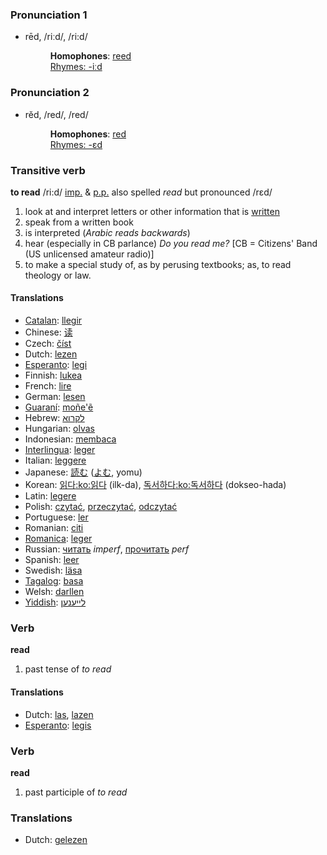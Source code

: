 ===Pronunciation 1===
*rēd, /riːd/, /ri:d/
*:'''Homophones''': [[reed]]
*:[[Rhymes:English:-iːd|Rhymes: -iːd]]

=== Pronunciation 2===
*rĕd, /red/, /red/
*:'''Homophones''': [[red]]
*:[[Rhymes:English:-ɛd|Rhymes: -ɛd]]

=== Transitive verb ===
'''to read''' /ri:d/ [[imp.]] & [[p.p.]] also spelled ''read'' but pronounced /rεd/

#look at and interpret letters or other information that is [[written]]
#speak from a written book
#is interpreted (''Arabic reads backwards'')
#hear (especially in CB parlance) ''Do you read me?'' [CB = Citizens' Band (US unlicensed amateur radio)]
#to make a special study of, as by perusing textbooks; as, to read theology or law.

====Translations====
*[[Catalan]]: [[llegir]]
*Chinese: [[读]]
*Czech: [[číst]]
*Dutch: [[:nl:lezen|lezen]]
*[[Esperanto]]: [[legi]]
*Finnish: [[lukea]]
*French: [[lire]]
*German: [[:de:lesen|lesen]]
*[[Guaraní]]: [[moñe'ẽ]]
*Hebrew: [[לקרוא]]
*Hungarian: [[olvas]]
*Indonesian: [[baca|membaca]]
*[[Interlingua]]: [[leger]]
*Italian: [[leggere]]
*Japanese: [[読む]] ([[よむ]], yomu)
*Korean: [[읽다]][[:ko:읽다]] (ilk-da), [[독서하다]][[:ko:독서하다]] (dokseo-hada)
*Latin: [[legere]]
*Polish: [[czytać]], [[przeczytać]], [[odczytać]] 
*Portuguese: [[ler]]
*Romanian: [[citi]]
*[[Romanica]]: [[leger]]
*Russian: [[читать]] ''imperf'', [[прочитать]] ''perf''
*Spanish: [[leer]]
*Swedish: [[läsa]]
*[[Tagalog]]: [[basa]]
*Welsh: [[darllen]]
*[[Yiddish]]: [[לײענען]]

=== Verb ===
'''read'''

# past tense of ''to read''

==== Translations ====
*Dutch: [[las]], [[lazen]]
*[[Esperanto]]: [[legis]]

=== Verb ===
'''read'''

# past participle of ''to read''

=== Translations ===
*Dutch: [[gelezen]]